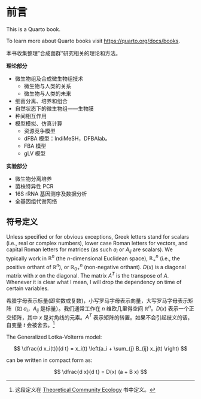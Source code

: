 # 前言 {#preface .unnumbered}

This is a Quarto book.

To learn more about Quarto books visit <https://quarto.org/docs/books>.

<!-- 建设一门《合成微生物组研究方法》的课程，包含理论课与实验课。-->

本书收集整理"合成菌群"研究相关的理论和方法。

**理论部分**

-   微生物组及合成微生物组技术
    -   微生物与人类的关系
    -   微生物与人类的未来
-   细菌分离、培养和组合
-   自然状态下的微生物组------生物膜
-   种间相互作用
-   模型模拟、仿真计算
    -   资源竞争模型
    -   dFBA 模型：IndiMeSH，DFBAlab。
    -   FBA 模型
    -   gLV 模型

**实验部分**

-   微生物分离培养
-   菌株特异性 PCR
-   16S rRNA 基因测序及数据分析
-   全基因组代谢网络

## 符号定义 {#sec-notation .unnumbered}

Unless specified or for obvious exceptions, Greek letters stand for scalars (i.e., real or complex numbers), lower case Roman letters for vectors, and capital Roman letters for matrices (as such $a_i$ or $A_{ij}$ are scalars). We typically work in $\mathbb{R}^n$ (the $n$-dimensional Euclidean space), $\mathbb{R}^n_+$ (i.e., the positive orthant of $\mathbb{R}^n$), or $\mathbb{R}^n_{0+}$ (non-negative orthant). $D(x)$ is a diagonal matrix with $x$ on the diagonal. The matrix $A^T$ is the transpose of $A$. Whenever it is clear what I mean, I will drop the dependency on time of certain variables.

希腊字母表示标量(即实数或复数)，小写罗马字母表示向量，大写罗马字母表示矩阵（如 $a_i$，$A_{ij}$ 是标量）。我们通常工作在 $n$ 维欧几里得空间 $\mathbb{R}^n$。$D(x)$ 表示一个正交矩阵，其中 $x$ 是对角线的元素。$A^T$ 表示矩阵的转置。如果不会引起歧义的话，自变量 $t$ 会被舍去。[^index-1]

[^index-1]: 这段定义在 [Theoretical Community Ecology](https://stefanoallesina.github.io/Theoretical_Community_Ecology/index.html#notation) 书中定义。

The Generalized Lotka-Volterra model:

$$
\dfrac{d x_i(t)}{d t} = x_i(t) \left(a_i + \sum_{j} B_{ij} x_j(t) \right)
$$

can be written in compact form as:

$$
\dfrac{d x}{d t} = D(x) (a + B x)
$$
